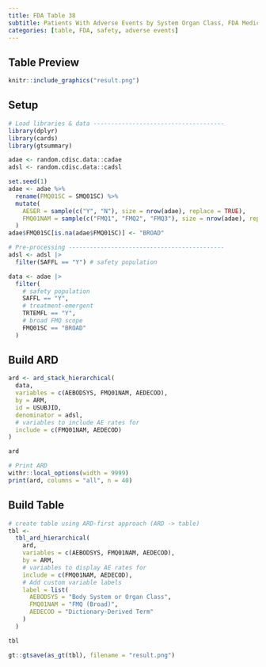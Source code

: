 ```yaml
---
title: FDA Table 38
subtitle: Patients With Adverse Events by System Organ Class, FDA Medical Query (Broad) and Preferred Term, Safety Population, Pooled Analysis (or Trial X)
categories: [table, FDA, safety, adverse events]
---
```


::: panel-tabset
## Table Preview

```r
knitr::include_graphics("result.png")
```

## Setup

```r
# Load libraries & data -------------------------------------
library(dplyr)
library(cards)
library(gtsummary)

adae <- random.cdisc.data::cadae
adsl <- random.cdisc.data::cadsl

set.seed(1)
adae <- adae %>%
  rename(FMQ01SC = SMQ01SC) %>%
  mutate(
    AESER = sample(c("Y", "N"), size = nrow(adae), replace = TRUE),
    FMQ01NAM = sample(c("FMQ1", "FMQ2", "FMQ3"), size = nrow(adae), replace = TRUE)
  )
adae$FMQ01SC[is.na(adae$FMQ01SC)] <- "BROAD"

# Pre-processing --------------------------------------------
adsl <- adsl |> 
  filter(SAFFL == "Y") # safety population

data <- adae |>
  filter(
    # safety population
    SAFFL == "Y",
    # treatment-emergent
    TRTEMFL == "Y", 
    # broad FMQ scope
    FMQ01SC == "BROAD"
  )
```

## Build ARD

```r
ard <- ard_stack_hierarchical(
  data,
  variables = c(AEBODSYS, FMQ01NAM, AEDECOD),
  by = ARM,
  id = USUBJID,
  denominator = adsl,
  # variables to include AE rates for
  include = c(FMQ01NAM, AEDECOD)
)

ard
```

```r
# Print ARD
withr::local_options(width = 9999)
print(ard, columns = "all", n = 40)
```

## Build Table

```r
# create table using ARD-first approach (ARD -> table)
tbl <- 
  tbl_ard_hierarchical(
    ard,
    variables = c(AEBODSYS, FMQ01NAM, AEDECOD),
    by = ARM,
    # variables to display AE rates for
    include = c(FMQ01NAM, AEDECOD),
    # Add custom variable labels
    label = list(
      AEBODSYS = "Body System or Organ Class",
      FMQ01NAM = "FMQ (Broad)",
      AEDECOD = "Dictionary-Derived Term"
    )
  )

tbl
```

```r
gt::gtsave(as_gt(tbl), filename = "result.png")
```

```r
```
:::
